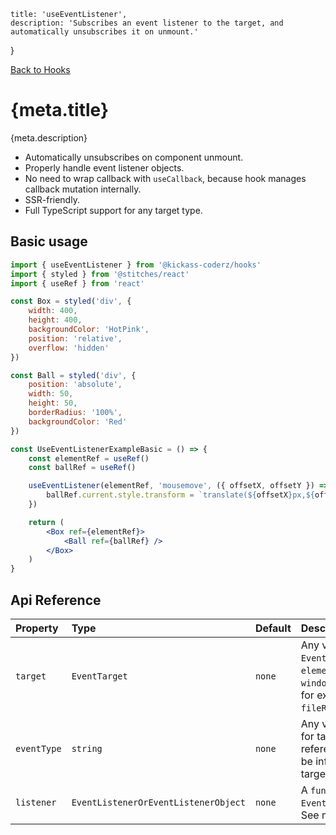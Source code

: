 
    title: 'useEventListener',
    description: 'Subscribes an event listener to the target, and automatically unsubscribes it on unmount.'
}

[Back to Hooks](/docs/hooks)

# {meta.title}

<p>{meta.description}</p>

-   Automatically unsubscribes on component unmount.
-   Properly handle event listener objects.
-   No need to wrap callback with `useCallback`, because hook manages callback mutation internally.
-   SSR-friendly.
-   Full TypeScript support for any target type.

## Basic usage

<UseEventListenerExampleBasic />

```jsx
import { useEventListener } from '@kickass-coderz/hooks'
import { styled } from '@stitches/react'
import { useRef } from 'react'

const Box = styled('div', {
    width: 400,
    height: 400,
    backgroundColor: 'HotPink',
    position: 'relative',
    overflow: 'hidden'
})

const Ball = styled('div', {
    position: 'absolute',
    width: 50,
    height: 50,
    borderRadius: '100%',
    backgroundColor: 'Red'
})

const UseEventListenerExampleBasic = () => {
    const elementRef = useRef()
    const ballRef = useRef()

    useEventListener(elementRef, 'mousemove', ({ offsetX, offsetY }) => {
        ballRef.current.style.transform = `translate(${offsetX}px,${offsetY}px)`
    })

    return (
        <Box ref={elementRef}>
            <Ball ref={ballRef} />
        </Box>
    )
}
```

## Api Reference

| Property    | Type                                 | Default | Description                                                                                                                                                        |
| :---------- | :----------------------------------- | :------ | :----------------------------------------------------------------------------------------------------------------------------------------------------------------- |
| `target`    | `EventTarget`                        | `none`  | Any valid `EventTarget`, be it `element`, `elementref`, `window`, `document` or for example `fileReader` instance.                                                 |
| `eventType` | `string`                             | `none`  | Any valid `EventType` for targeted reference. Types will be inferred based on target.                                                                              |
| `listener`  | `EventListenerOrEventListenerObject` | `none`  | A `function` or `EventListenerObject`. See more [here](https://developer.mozilla.org/en-US/docs/Web/API/EventTarget/addEventListener#the_event_listener_callback). |

